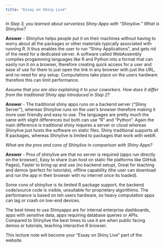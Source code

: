 ```yaml
---
title: "Essay on Shiny Live"
---
```


*In Step 3, you learned about serverless Shiny Apps with "Shinylive." What is Shinylive?*

**Answer** - Shinylive helps people put it on their machines without having to worry about all the packages or other materials typically associated with running R. It thus enables the user to run "Shiny Applications", and gets rid of the need for a dedicated server. A software called WebAssembly compiles progamming languages like R and Python into a format that can easily run it on a browser, therefore creating quick access for a user and ease of use for them to just open the link in any browser with just the URL, and no need for any setup. Computations take place on the users hardware therefore this can limit performance.

*Assume that you are also explaining it to your coworkers. How does it differ from the traditional Shiny app introduced in Step 2?*

**Answer** - The traditional shiny apps runs on a backend server ("Shiny Server"), whereas Shinylive runs on the user's browser therefore making it more user friendly and easy to use. The languages are pretty much the same with slight differences but both can use "R" and "Python". Again the main difference is traditional shiny requires a server or cloud whereas Shinylive just hosts the software on static files. Shiny traditional supports all R packages, whereas Shinylive is limited to packages that work with webR.

*What are the pros and cons of Shinylive in comparison with Shiny Apps?*

**Answer** - Pros of shinylive are that no server is required (apps run directly on the browser), Easy to share (can host on static file platforms like GitHub Pages), Faster to bring up and use (no backend setup), Great for teaching and demos (perfect for tutorials), offline capability (the user can download and run the app in their browser with no internet once its loaded).

Some cons of shinylive is its limited R package support, the backend code/source code is visible, unsuitable for proprietary algorithims. The performance is based on teh users hardware, so heavy computation apps can lag or crash on low-end devices.

The best times to use Shinyapps are for internal enterprise dashboards, apps with sensitive data, apps requiring database queries or APIs. Compared to Shinylive the best times to use it are when public facing demos or tutorials, teaching interactive R browser.

This lecture note will become your "Essay on Shiny Live" part of the website.
